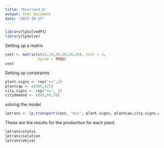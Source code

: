 ```yaml
---
title: "Dcurran3_6"
output: html_document
date: "2022-10-15"
---
```


```r
library(lpSolveAPI)
library(lpSolve)
```
Setting up a matrix
```r
cost <- matrix(c(22,14,30,16,20,24), ncol = 3,
               byrow = TRUE)
cost
```
Setting up constraints
```r
plant.signs <- rep("<=",2) 
plantcap <- c(600,625)
city.signs <- rep(">=", 3)
citydemand <- c(80,60,70)
```
solving the model
```r
lptrans <- lp.transport(cost, "min", plant.signs, plantcap,city.signs,citydemand)
```
These are the results for the production for each plant.
```r
lptrans$status
lptrans$solution
lptrans$objval
```

